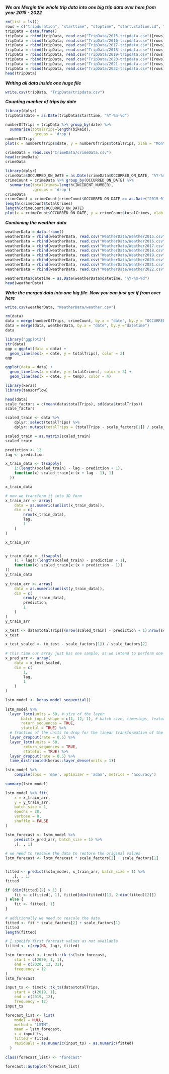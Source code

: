 ***We are Mergin the whole trip data into one big trip data over here from year 2015 - 2022***
```r
rm(list = ls())
rows = c("tripduration", "starttime", "stoptime", "start.station.id", "start.station.name", "start.station.latitude", "start.station.longitude", "end.station.id", "end.station.name", "end.station.latitude", "end.station.longitude", "bikeid", "usertype")
tripData = data.frame()
tripData = rbind(tripData, read.csv("TripData/2015-tripdata.csv")[rows])
tripData = rbind(tripData, read.csv("TripData/2016-tripdata.csv")[rows])
tripData = rbind(tripData, read.csv("TripData/2017-tripdata.csv")[rows])
tripData = rbind(tripData, read.csv("TripData/2018-tripdata.csv")[rows])
tripData = rbind(tripData, read.csv("TripData/2019-tripdata.csv")[rows])
tripData = rbind(tripData, read.csv("TripData/2020-tripdata.csv")[rows])
tripData = rbind(tripData, read.csv("TripData/2021-tripdata.csv")[rows])
tripData = rbind(tripData, read.csv("TripData/2022-tripdata.csv")[rows])
head(tripData)
```
***Writing all data inside one huge file***
```r
write.csv(tripData, "TripData/tripdata.csv")
```


***Counting number of trips by date***
```r
library(dplyr)
tripData$date = as.Date(tripData$starttime, "%Y-%m-%d")

numberOfTrips = tripData %>% group_by(date) %>% 
  summarise(totalTrips=length(bikeid),
            .groups = 'drop')
numberOfTrips
plot(x = numberOfTrips$date, y = numberOfTrips$totalTrips, xlab = "Month of the Year", ylab = "Total Number of Trips", type = "l", main = "Date Vs Number of Trips")
```


```r
crimeData = read.csv("CrimeData/crimeData.csv")
head(crimeData)
crimeData
```

```r
library(dplyr)
crimeData$OCCURRED_ON_DATE = as.Date(crimeData$OCCURRED_ON_DATE, "%Y-%m-%d")
crimeCount = crimeData %>% group_by(OCCURRED_ON_DATE) %>% 
  summarise(totalCrimes=length(INCIDENT_NUMBER),
            .groups = 'drop')
crimeData
crimeCount = crimeCount[crimeCount$OCCURRED_ON_DATE >= as.Date("2015-01-01") & crimeCount$OCCURRED_ON_DATE <= as.Date("2022-12-31"), ]
length(crimeCount$totalCrimes)
length(crimeCount$OCCURRED_ON_DATE)
plot(x = crimeCount$OCCURRED_ON_DATE, y = crimeCount$totalCrimes, xlab = "Month of the Year", ylab = "Total Number of Crimes", type = "l", main = "Date Vs Number of Crimes")
```

***Combining the weather data***
```r
weatherData = data.frame()
weatherData = rbind(weatherData, read.csv("WeatherData/Weather2015.csv"))
weatherData = rbind(weatherData, read.csv("WeatherData/Weather2016.csv"))
weatherData = rbind(weatherData, read.csv("WeatherData/Weather2017.csv"))
weatherData = rbind(weatherData, read.csv("WeatherData/Weather2018.csv"))
weatherData = rbind(weatherData, read.csv("WeatherData/Weather2019.csv"))
weatherData = rbind(weatherData, read.csv("WeatherData/Weather2020.csv"))
weatherData = rbind(weatherData, read.csv("WeatherData/Weather2021.csv"))
weatherData = rbind(weatherData, read.csv("WeatherData/Weather2022.csv"))

weatherData$datetime = as.Date(weatherData$datetime, "%Y-%m-%d")
head(weatherData)
```

***Write the merged data into one big file. Now you can just get if from over here***
```r
write.csv(weatherData, "WeatherData/weather.csv")
```


```r
rm(data)
data = merge(numberOfTrips, crimeCount, by.x = "date", by.y = "OCCURRED_ON_DATE")
data = merge(data, weatherData, by.x = "date", by.y ="datetime")
data
```


```r
library("ggplot2")
str(data)
ggp = ggplot(data = data) +
  geom_line(aes(x = date, y = totalTrips), color = 2)
ggp

ggplot(data = data) + 
  geom_line(aes(x = date, y = totalCrimes), color = 3) +
  geom_line(aes(x = date, y = temp), color = 4)
```

```r
library(keras)
library(tensorflow)

head(data)
scale_factors = c(mean(data$totalTrips), sd(data$totalTrips))
scale_factors
```


```r
scaled_train <- data %>%
    dplyr::select(totalTrips) %>%
    dplyr::mutate(totalTrips = (totalTrips - scale_factors[1]) / scale_factors[2])

scaled_train = as.matrix(scaled_train)
scaled_train

prediction <- 12
lag <- prediction

x_train_data <- t(sapply(
    1:(length(scaled_train) - lag - prediction + 1),
    function(x) scaled_train[x:(x + lag - 1), 1]
  ))

x_train_data

# now we transform it into 3D form
x_train_arr <- array(
    data = as.numeric(unlist(x_train_data)),
    dim = c(
        nrow(x_train_data),
        lag,
        1
    )
)

x_train_arr


y_train_data <- t(sapply(
    (1 + lag):(length(scaled_train) - prediction + 1),
    function(x) scaled_train[x:(x + prediction - 1)]
))
y_train_data
 
y_train_arr <- array(
    data = as.numeric(unlist(y_train_data)),
    dim = c(
        nrow(y_train_data),
        prediction,
        1
    )
)
y_train_arr
```


```r
x_test <- data$totalTrips[(nrow(scaled_train) - prediction + 1):nrow(scaled_train)]
x_test

x_test_scaled <- (x_test - scale_factors[1]) / scale_factors[2]
 
# this time our array just has one sample, as we intend to perform one 12-months prediction
x_pred_arr <- array(
    data = x_test_scaled,
    dim = c(
        1,
        lag,
        1
    )
)
```


```r
lstm_model <- keras_model_sequential()
 
lstm_model %>%
  layer_lstm(units = 50, # size of the layer
       batch_input_shape = c(1, 12, 1), # batch size, timesteps, features
       return_sequences = TRUE,
       stateful = TRUE) %>%
  # fraction of the units to drop for the linear transformation of the inputs
  layer_dropout(rate = 0.5) %>%
  layer_lstm(units = 50,
        return_sequences = TRUE,
        stateful = TRUE) %>%
  layer_dropout(rate = 0.5) %>%
  time_distributed(keras::layer_dense(units = 1))
```

```r
lstm_model %>%
    compile(loss = 'mae', optimizer = 'adam', metrics = 'accuracy')
 
summary(lstm_model)
```


```r
lstm_model %>% fit(
    x = x_train_arr,
    y = y_train_arr,
    batch_size = 1,
    epochs = 20,
    verbose = 0,
    shuffle = FALSE
)
```


```r
lstm_forecast <- lstm_model %>%
    predict(x_pred_arr, batch_size = 1) %>%
    .[, , 1]
 
# we need to rescale the data to restore the original values
lstm_forecast <- lstm_forecast * scale_factors[2] + scale_factors[1]


fitted <- predict(lstm_model, x_train_arr, batch_size = 1) %>%
   .[, , 1]
fitted

if (dim(fitted)[2] > 1) {
    fit <- c(fitted[, 1], fitted[dim(fitted)[1], 2:dim(fitted)[2]])
} else {
    fit <- fitted[, 1]
}
 
# additionally we need to rescale the data
fitted <- fit * scale_factors[2] + scale_factors[1]
fitted
length(fitted)

# I specify first forecast values as not available
fitted <- c(rep(NA, lag), fitted)

lstm_forecast <- timetk::tk_ts(lstm_forecast,
    start = c(2020, 1, 1),
    end = c(2020, 12, 31),
    frequency = 12
)
lstm_forecast
```

```r
input_ts <- timetk::tk_ts(data$totalTrips, 
    start = c(2019, 1),
    end = c(2019, 12),
    frequency = 12)
input_ts
```

```r

forecast_list <- list(
    model = NULL,
    method = "LSTM",
    mean = lstm_forecast,
    x = input_ts,
    fitted = fitted,
    residuals = as.numeric(input_ts) - as.numeric(fitted)
  )
 
class(forecast_list) <- "forecast"

forecast::autoplot(forecast_list)
```


